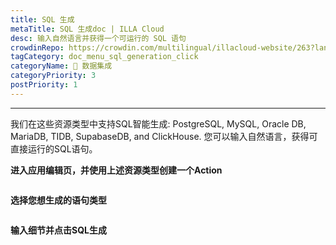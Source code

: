 ```yaml
---
title: SQL 生成
metaTitle: SQL 生成doc | ILLA Cloud
desc: 输入自然语言并获得一个可运行的 SQL 语句
crowdinRepo: https://crowdin.com/multilingual/illacloud-website/263?languages=&filter=basic&value=0
tagCategory: doc_menu_sql_generation_click
categoryName: 🔨 数据集成
categoryPriority: 3
postPriority: 1
---
```


* * *

<Heading hidden>SQL智能生成</Heading>

我们在这些资源类型中支持SQL智能生成: PostgreSQL, MySQL, Oracle DB, MariaDB, TIDB, SupabaseDB, and ClickHouse. 您可以输入自然语言，获得可直接运行的SQL语句。 

**进入应用编辑页，并使用上述资源类型创建一个Action** 

<img src='https://cdn.illacloud.com/official-website/img/docs/assemble/sql_generate.png' alt="" />

**选择您想生成的语句类型**

<img src='https://cdn.illacloud.com/official-website/img/docs/assemble/sql_generate(1).gif' alt="" />

**输入细节并点击SQL生成**

<img src='https://cdn.illacloud.com/official-website/img/docs/assemble/sql_generate(2).png' alt="" />
